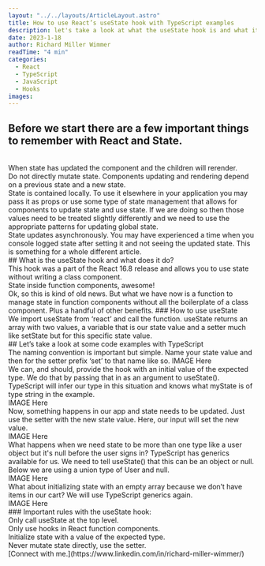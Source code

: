 ```yaml
---
layout: "../../layouts/ArticleLayout.astro"
title: How to use React’s useState hook with TypeScript examples
description: let's take a look at what the useState hook is and what it does, including TypeScript examples.
date: 2023-1-18
author: Richard Miller Wimmer
readTime: "4 min"
categories:
  - React
  - TypeScript
  - JavaScript
  - Hooks
images:
---
```


## Before we start there are a few important things to remember with React and State.

<br />
When state has updated the component and the children will rerender.
<br />
Do not directly mutate state. Components updating and rendering depend on a previous
state and a new state.
<br />
State is contained locally. To use it elsewhere in your application you may pass
it as props or use some type of state management that allows for components to update
state and use state. If we are doing so then those values need to be treated slightly
differently and we need to use the appropriate patterns for updating global state.
<br />
State updates asynchronously. You may have experienced a time when you console logged
state after setting it and not seeing the updated state. This is something for a
whole different article.
<br />
## What is the useState hook and what does it do?
<br />
This hook was a part of the React 16.8 release and allows you to use state without
writing a class component.
<br />
State inside function components, awesome!
<br />
Ok, so this is kind of old news. But what we have now is a function to manage state
in function components without all the boilerplate of a class component. Plus a handful
of other benefits. ### How to use useState
<br />
We import useState from ‘react’ and call the function. useState returns an array
with two values, a variable that is our state value and a setter much like setState
but for this specific state value.
<br />
## Let’s take a look at some code examples with TypeScript
<br />
The naming convention is important but simple. Name your state value and then for
the setter prefix ‘set’ to that name like so. IMAGE Here
<br />
We can, and should, provide the hook with an initial value of the expected type.
We do that by passing that in as an argument to useState(). TypeScript will infer
our type in this situation and knows what myState is of type string in the example.
<br />
IMAGE Here
<br />
Now, something happens in our app and state needs to be updated. Just use the setter
with the new state value. Here, our input will set the new value.
<br />
IMAGE Here
<br />
What happens when we need state to be more than one type like a user object but it's
null before the user signs in? TypeScript has generics available for us. We need
to tell useState() that this can be an object or null. Below we are using a union
type of User and null.
<br />
IMAGE Here
<br />
What about initializing state with an empty array because we don’t have items in
our cart? We will use TypeScript generics again.
<br />
IMAGE Here
<br />
### Important rules with the useState hook:
<br />
Only call useState at the top level.
<br />
Only use hooks in React function components.
<br />
Initialize state with a value of the expected type.
<br />
Never mutate state directly, use the setter.
<br />
[Connect with me.](https://www.linkedin.com/in/richard-miller-wimmer/)
